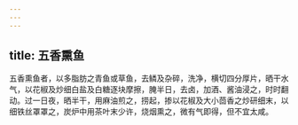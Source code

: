 ```yaml
---
---
---
```

title: 五香熏鱼
---



五香熏鱼者，以多脂肪之青鱼或草鱼，去鳞及杂碎，洗净，横切四分厚片，晒干水气，以花椒及炒细白盐及白糖逐块摩擦，腌半日，去卤，加酒、酱油浸之，时时翻动。过一日夜，晒半干，用麻油煎之，捞起，掺以花椒及大小茴香之炒研细末，以细铁丝罩罩之，炭炉中用茶叶末少许，烧烟熏之，微有气即得，但不宜太咸。